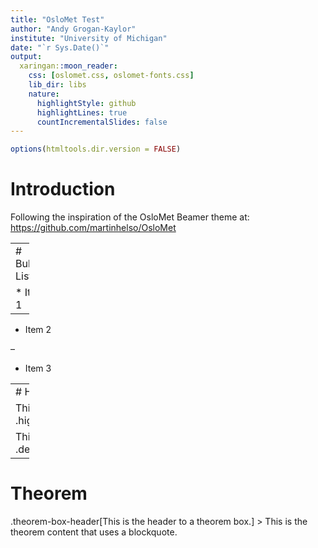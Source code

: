 ```yaml
---
title: "OsloMet Test"
author: "Andy Grogan-Kaylor"
institute: "University of Michigan"
date: "`r Sys.Date()`"
output:
  xaringan::moon_reader:
    css: [oslomet.css, oslomet-fonts.css]
    lib_dir: libs
    nature:
      highlightStyle: github
      highlightLines: true
      countIncrementalSlides: false
---
```


```r

options(htmltools.dir.version = FALSE)

```

# Introduction

Following the inspiration of the OsloMet Beamer theme at: [https://github.com/martinhelso/OsloMet](https://github.com/martinhelso/OsloMet)

---
# Bulleted List

* Item 1

--

* Item 2

--

* Item 3

---
# Highlighting

This text is .highlight[highlighted].

This text is a .description[description].

---
# Theorem

.theorem-box-header[This is the header to a theorem box.]
> This is the theorem content that uses a blockquote.





